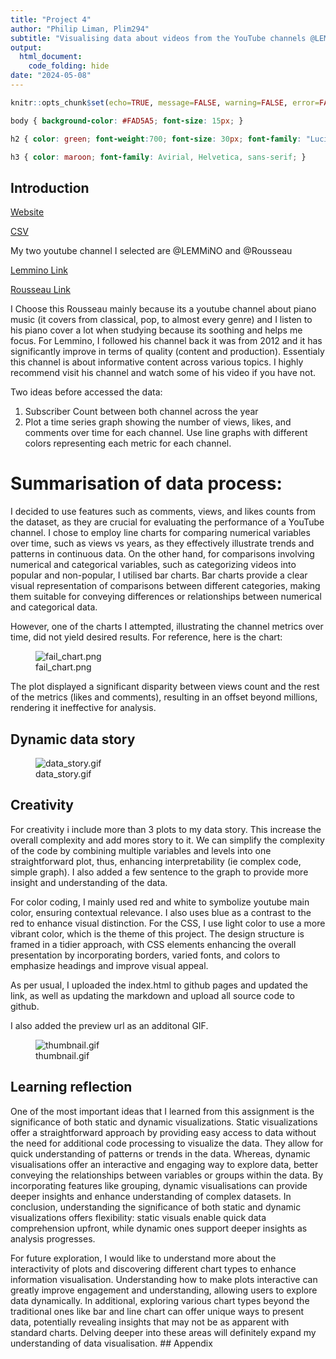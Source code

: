 ```yaml
---
title: "Project 4"
author: "Philip Liman, Plim294"
subtitle: "Visualising data about videos from the YouTube channels @LEMMiNO and @Rousseau"
output: 
  html_document:
    code_folding: hide
date: "2024-05-08"
---
```


```r
knitr::opts_chunk$set(echo=TRUE, message=FALSE, warning=FALSE, error=FALSE)
```

```css
body { background-color: #FAD5A5; font-size: 15px; }

h2 { color: green; font-weight:700; font-size: 30px; font-family: "Lucida Console", "Courier New", monospace; border: 2px solid powderblue; }

h3 { color: maroon; font-family: Avirial, Helvetica, sans-serif; }
```

## Introduction

[Website](https://philiplim1509.github.io/stats220/)

[CSV](https://docs.google.com/spreadsheets/d/e/2PACX-1vRAk1VTiPEDf6H_bk442dTuh3CTLgjyd7HDgh-QhlkyWs-onXy8_ZnOp2i_BxgM0hIYx_gTB-rfw4fT/pub?output=csv)

My two youtube channel I selected are @LEMMiNO and @Rousseau

[Lemmino Link](https://www.youtube.com/@LEMMiNO)

[Rousseau Link](https://www.youtube.com/@Rousseau)

I Choose this Rousseau mainly because its a youtube channel about piano music (it covers from classical, pop, to almost every genre) and I listen to his piano cover a lot when studying because its soothing and helps me focus. 
For Lemmino, I followed his channel back it was from 2012 and it has significantly improve in terms of quality (content and production). Essentialy this channel is about informative content across various topics. I highly recommend visit his channel and watch some of his video if you have not.

Two ideas before accessed the data:

1. Subscriber Count between both channel across the year
2. Plot a time series graph showing the number of views, likes, and comments over time for each channel.
Use line graphs with different colors representing each metric for each channel.

# Summarisation of data process:

I decided to use features such as comments, views, and likes counts from the dataset, as they are crucial for evaluating the performance of a YouTube channel. I chose to employ line charts for comparing numerical variables over time, such as views vs years, as they effectively illustrate trends and patterns in continuous data. On the other hand, for comparisons involving numerical and categorical variables, such as categorizing videos into popular and non-popular, I utilised bar charts. Bar charts provide a clear visual representation of comparisons between different categories, making them suitable for conveying differences or relationships between numerical and categorical data.


However, one of the charts I attempted, illustrating the channel metrics over time, did not yield desired results. For reference, here is the chart: 

![fail_chart.png](fail_chart.png)

The plot displayed a significant disparity between views count and the rest of the metrics (likes and comments), resulting in an offset beyond millions, rendering it ineffective for analysis.

## Dynamic data story

![data_story.gif](data_story.gif)


## Creativity

For creativity i include more than 3 plots to my data story. This increase the overall complexity and add mores story to it. We can simplify the complexity of the code by combining multiple variables and levels into one straightforward plot, thus, enhancing interpretability (ie complex code, simple graph). I also added a few sentence to the graph to provide more insight and understanding of the data.

For color coding, I mainly used red and white to symbolize youtube main color, ensuring contextual relevance. I also uses blue as a contrast to the red to enhance visual distinction. For the CSS, I use light color to use a more vibrant color, which is the theme of this project. The design structure is framed in a tidier approach, with CSS elements enhancing the overall presentation by incorporating borders, varied fonts, and colors to emphasize headings and improve visual appeal.

As per usual, I uploaded the index.html to github pages and updated the link, as well as updating the markdown and upload all source code to github.

I also added the preview url as an additonal GIF.

![thumbnail.gif](thumbnail.gif)



## Learning reflection

One of the most important ideas that I learned from this assignment is the significance of both static and dynamic visualizations. Static visualizations offer a straightforward approach by providing easy access to data without the need for additional code processing to visualize the data. They allow for quick understanding of patterns or trends in the data. Whereas, dynamic visualisations offer an interactive and engaging way to explore data, better conveying the  relationships between variables or groups within the data. By incorporating features like grouping, dynamic visualisations can provide deeper insights and enhance understanding of complex datasets. In conclusion, understanding the significance of both static and dynamic visualizations offers flexibility: static visuals enable quick data comprehension upfront, while dynamic ones support deeper insights as analysis progresses.

For future exploration, I would like to understand more about the interactivity of plots and discovering different chart types to enhance information visualisation. Understanding how to make plots interactive can greatly improve engagement and understanding, allowing users to explore data dynamically. In additional, exploring various chart types beyond the traditional ones like bar and line chart can offer unique ways to present data, potentially revealing insights that may not be as apparent with standard charts. Delving deeper into these areas will definitely expand my understanding of data visualisation.
## Appendix
```r

```
```r

```